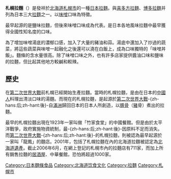 {{Unreferenced|time=2013-08-18T17:22:54+00:00}}
{{japanese|image=Sapporo miso ramen.jpg|japanese=札幌ラーメン|kana=さっぽろラーメン|romaji=Sapporo Rāmen}}
'''札幌拉麵'''（{{lang-ja|札幌ラーメン}}）是發祥於[[北海道|北海道]][[札幌市|札幌市]]的一種[[日本拉麵|日本拉麵]]。與[[喜多方拉麵|喜多方拉麵]]、[[博多拉麵|博多拉麵]]并列為日本三大[[拉麵|拉麵]]之一。以[[味噌|味噌]]口味為特徵。    

最早起源的是鹽味拉麵，但後來味噌口味成為代表。是日本各地風味拉麵中最早獲得全國性知名度的口味。

為了增加味噌湯底的濃郁口感，加入了大量的豬油和蒜。湯底中還加入了炒過的蔬菜，將這些蔬菜與味噌一起融化之後還可以澆在白飯上，成為口味獨特的「味噌丼飯」。麵條的含水量很高。除了味噌口味之外，也有許多店家提供醬油口味和鹽味的拉麵，但比起其他地方較鹹和較辣。

== 歷史 ==
在[[第二次世界大戰|第二次世界大戰]]前札幌已經開始生產拉麵。當時的札幌拉麵，是由在日本的[[中國人|中國人]]料理出清淡口味的湯麵。而現在的札幌拉麵，是起源於[[第二次世界大戰|第二次世界大戰]]-{zh-hans:后;zh-hant:後}-自[[滿洲|滿洲]]歸回日本的日本人所創造，以[[豚|豚]][[骨|骨]]（[[豬|豬]]骨）煮出的拉麵。

最早的札幌拉麵出現在1923年一家叫做「竹家食堂」的中國餐館。但是由於太平洋戰爭，政府實施物資統制，最-{zh-hans:后;zh-hant:後}-因原料不足而消失。而[[第二次世界大戰|第二次世界大戰]]-{zh-hans:后;zh-hant:後}-的札幌拉麵，則被認為最早起源於一家叫「龍鳳」的麵店。2001年，包括了札幌拉麵在內的北海道拉麵被認定為[[北海道遺產|北海道遺產]]。截止2006年6月，在網上登記的札幌市內的拉麵店有711家，而加上所有銷售拉麵的[[居酒屋|居酒屋]]、中華餐館，恐怕將超過1000家。

{{DEFAULTSORT:Sapporo Ramen}}

[[Category:日本麵條食品|Category:日本麵條食品]]
[[Category:北海道饮食文化|Category:北海道饮食文化]]
[[Category:拉麵|Category:拉麵]]
[[Category:札幌市|Category:札幌市]]